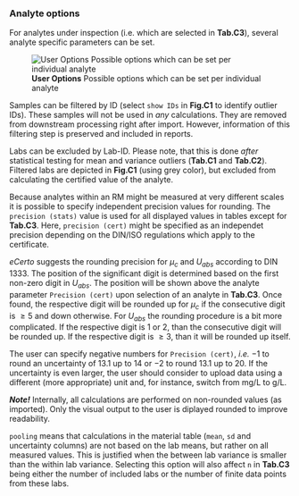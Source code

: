 ### Analyte options

For analytes under inspection (i.e. which are selected in **Tab.C3**), several analyte specific
parameters can be set. 

![**User Options** Possible options which can be set per individual analyte](fig/C_Modul_AnalyteOptions.png)

Samples can be filtered by ID (select `show IDs` in **Fig.C1** to identify outlier IDs). 
These samples will not be used in *any* calculations. They are removed from downstream processing 
right after import. However, information of this filtering step is preserved and included in reports.

Labs can be excluded by Lab-ID. Please note, that this is done *after* statistical testing for 
mean and variance outliers (**Tab.C1** and **Tab.C2**). Filtered labs are depicted in **Fig.C1** 
(using grey color), but excluded from calculating the certified value of the analyte.

Because analytes within an RM might be measured at very different scales it is possible to specify 
independent precision values for rounding. The `precision (stats)` value is used for all displayed values 
in tables except for **Tab.C3**. Here, `precision (cert)` might be specified as an independet precision 
depending on the DIN/ISO regulations which apply to the certificate.

*eCerto* suggests the rounding precision for $\mu_c$ and $U_{abs}$ according to DIN 1333. The position
of the significant digit is determined based on the first non-zero digit in $U_{abs}$. The position will be
shown above the analyte parameter `Precision (cert)` upon selection of an analyte in **Tab.C3**. Once found, 
the respective digit will be rounded up for $\mu_c$ if the consecutive digit is $\ge 5$ and down otherwise.
For $U_{abs}$ the rounding procedure is a bit more complicated. If the respective digit is 1 or 2, than the 
consecutive digit will be rounded up. If the respective digit is $\ge 3$, than it will be rounded up itself.

The user can specify negative numbers for `Precision (cert)`, *i.e.* $-1$ to round an uncertainty of 13.1 up 
to 14 or $-2$ to round 13.1 up to 20. If the uncertainty is even larger, the user should consider to upload 
data using a different (more appropriate) unit and, for instance, switch from mg/L to g/L.

***Note!***
Internally, all calculations are performed on non-rounded values (as imported). Only the visual output to
the user is diplayed rounded to improve readability.

`pooling` means that calculations in the material table (`mean`, `sd` and uncertainty columns) are 
not based on the lab means, but rather on all measured values. This is justified when the between lab 
variance is smaller than the within lab variance. Selecting this option will also affect `n` in **Tab.C3** 
being either the number of included labs or the number of finite data points from these labs.
